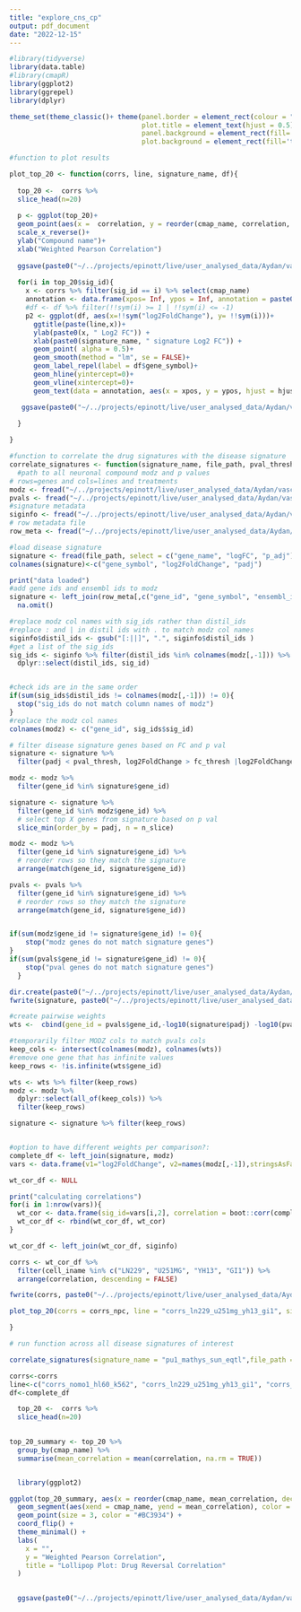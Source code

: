 ```yaml
---
title: "explore_cns_cp"
output: pdf_document
date: "2022-12-15"
---
```


```r
#library(tidyverse)
library(data.table)
#library(cmapR)
library(ggplot2)
library(ggrepel)
library(dplyr)

```

```r
theme_set(theme_classic()+ theme(panel.border = element_rect(colour = "black", fill=NA),
                                 plot.title = element_text(hjust = 0.5),
                                 panel.background = element_rect(fill='transparent'),
                                 plot.background = element_rect(fill='transparent', color=NA)))

```

```r

#function to plot results

plot_top_20 <- function(corrs, line, signature_name, df){
  
  top_20 <-  corrs %>%
  slice_head(n=20)
  
  p <- ggplot(top_20)+
  geom_point(aes(x =  correlation, y = reorder(cmap_name, correlation, decreasing = TRUE)))+
  scale_x_reverse()+
  ylab("Compound name")+
  xlab("Weighted Pearson Correlation")
  
  ggsave(paste0("~/../projects/epinott/live/user_analysed_data/Aydan/vasculature_disease_epi/drug_discovery/output/", signature_name, "/",line, "_top_20_hits.pdf"), p)
  
  for(i in top_20$sig_id){
    x <- corrs %>% filter(sig_id == i) %>% select(cmap_name)
    annotation <- data.frame(xpos= Inf, ypos = Inf, annotation = paste0("Weighted Pearson Correlation: ", round(corrs %>% filter(sig_id == i) %>% select(correlation),2)), hjustvar = 1.2, vjustvar = 2)
    #df <- df %>% filter(!!sym(i) >= 1 | !!sym(i) <= -1)
    p2 <- ggplot(df, aes(x=!!sym("log2FoldChange"), y= !!sym(i)))+
      ggtitle(paste(line,x))+
      ylab(paste0(x, " Log2 FC")) +
      xlab(paste0(signature_name, " signature Log2 FC")) +
      geom_point( alpha = 0.5)+
      geom_smooth(method = "lm", se = FALSE)+
      geom_label_repel(label = df$gene_symbol)+
      geom_hline(yintercept=0)+
      geom_vline(xintercept=0)+
      geom_text(data = annotation, aes(x = xpos, y = ypos, hjust = hjustvar, vjust = vjustvar, label = annotation))

   ggsave(paste0("~/../projects/epinott/live/user_analysed_data/Aydan/vasculature_disease_epi/drug_discovery/output/", signature_name, "/gene_plots/", line, "_",x, ".pdf"), p2)

  }
  
}

#function to correlate the drug signatures with the disease signature
correlate_signatures <- function(signature_name, file_path, pval_thresh, fc_thresh, n_slice){
  #path to all neuronal compound modz and p values
# rows=genes and cols=lines and treatments
modz <- fread("~/../projects/epinott/live/user_analysed_data/Aydan/vasculature_disease_epi/drug_discovery/output/trt_cp_ln229_u251mg_yh13_gi1_modz.csv")
pvals <- fread("~/../projects/epinott/live/user_analysed_data/Aydan/vasculature_disease_epi/drug_discovery/output/trt_cp_ln229_u251mg_yh13_gi1_replicate_pvalues.csv")
#signature metadata
siginfo <- fread("~/../projects/epinott/live/user_analysed_data/Aydan/vasculature_disease_epi/drug_discovery/output/trt_cp_ln229_u251mg_yh13_gi1_siginfo_sub.csv")
# row metadata file
row_meta <- fread("~/../projects/epinott/live/user_analysed_data/Aydan/vasculature_disease_epi/drug_discovery/required_files/geneinfo_beta.txt") 

#load disease signature 
signature <- fread(file_path, select = c("gene_name", "logFC", "p_adj")) 
colnames(signature)<-c("gene_symbol", "log2FoldChange", "padj")

print("data loaded")
#add gene ids and ensembl ids to modz
signature <- left_join(row_meta[,c("gene_id", "gene_symbol", "ensembl_id")], signature, by = c("gene_symbol")) %>%
  na.omit()

#replace modz col names with sig_ids rather than distil_ids
#replace : and | in distil ids with . to match modz col names
siginfo$distil_ids <- gsub("[:||]", ".", siginfo$distil_ids )
#get a list of the sig_ids
sig_ids <- siginfo %>% filter(distil_ids %in% colnames(modz[,-1])) %>%
  dplyr::select(distil_ids, sig_id)


#check ids are in the same order
if(sum(sig_ids$distil_ids != colnames(modz[,-1])) != 0){
  stop("sig_ids do not match column names of modz")
}
#replace the modz col names
colnames(modz) <- c("gene_id", sig_ids$sig_id)

# filter disease signature genes based on FC and p val
signature <- signature %>%
  filter(padj < pval_thresh, log2FoldChange > fc_thresh |log2FoldChange < (- fc_thresh))

modz <- modz %>% 
  filter(gene_id %in% signature$gene_id) 

signature <- signature %>%
  filter(gene_id %in% modz$gene_id) %>%
  # select top X genes from signature based on p val
  slice_min(order_by = padj, n = n_slice) 

modz <- modz %>% 
  filter(gene_id %in% signature$gene_id) %>%
  # reorder rows so they match the signature
  arrange(match(gene_id, signature$gene_id))

pvals <- pvals %>%
  filter(gene_id %in% signature$gene_id) %>%
  # reorder rows so they match the signature
  arrange(match(gene_id, signature$gene_id))


if(sum(modz$gene_id != signature$gene_id) != 0){
    stop("modz genes do not match signature genes")
}
if(sum(pvals$gene_id != signature$gene_id) != 0){
    stop("pval genes do not match signature genes")
  }

dir.create(paste0("~/../projects/epinott/live/user_analysed_data/Aydan/vasculature_disease_epi/drug_discovery/output/", signature_name))
fwrite(signature, paste0("~/../projects/epinott/live/user_analysed_data/Aydan/vasculature_disease_epi/drug_discovery/output/", signature_name, "/signature_used.csv"))

#create pairwise weights
wts <-  cbind(gene_id = pvals$gene_id,-log10(signature$padj) -log10(pvals[,-1]))

#temporarily filter MODZ cols to match pvals cols
keep_cols <- intersect(colnames(modz), colnames(wts))
#remove one gene that has infinite values
keep_rows <- !is.infinite(wts$gene_id)

wts <- wts %>% filter(keep_rows)
modz <- modz %>%
  dplyr::select(all_of(keep_cols)) %>%
  filter(keep_rows)

signature <- signature %>% filter(keep_rows)


#option to have different weights per comparison?:
complete_df <- left_join(signature, modz)
vars <- data.frame(v1="log2FoldChange", v2=names(modz[,-1]),stringsAsFactors = FALSE)

wt_cor_df <- NULL

print("calculating correlations")
for(i in 1:nrow(vars)){
  wt_cor <- data.frame(sig_id=vars[i,2], correlation = boot::corr(complete_df %>% dplyr::select(as.character(vars[i,])), w = wts %>% dplyr::select(as.character(vars[i,2])))) 
  wt_cor_df <- rbind(wt_cor_df, wt_cor)
}

wt_cor_df <- left_join(wt_cor_df, siginfo)

corrs <- wt_cor_df %>%
  filter(cell_iname %in% c("LN229", "U251MG", "YH13", "GI1")) %>%
  arrange(correlation, descending = FALSE)

fwrite(corrs, paste0("~/../projects/epinott/live/user_analysed_data/Aydan/vasculature_disease_epi/drug_discovery/output/", signature_name, "/", "ln229_u251mg_yh13_gi1_corrs.csv"))

plot_top_20(corrs = corrs_npc, line = "corrs_ln229_u251mg_yh13_gi1", signature_name = signature_name, df = complete_df)

}

```

```r
# run function across all disease signatures of interest

correlate_signatures(signature_name = "pu1_mathys_sun_eqtl",file_path =  "~/../projects/epinott/live/user_analysed_data/Aydan/vasculature_disease_epi/drug_discovery/sc_hmagma_genes/pu1_genes_sc_info_mathys_sun_eqtl_hmagma_genes.csv", pval_thresh = 0.05, fc_thresh = 0, n_slice =250)

```

```r
corrs<-corrs
line<-c("corrs_nomo1_hl60_k562", "corrs_ln229_u251mg_yh13_gi1", "corrs_aale_hme_hptec", "corrs_huvec")
df<-complete_df

  top_20 <-  corrs %>%
  slice_head(n=20)
  

top_20_summary <- top_20 %>%
  group_by(cmap_name) %>%
  summarise(mean_correlation = mean(correlation, na.rm = TRUE))


  library(ggplot2)

ggplot(top_20_summary, aes(x = reorder(cmap_name, mean_correlation, decreasing = TRUE), y = mean_correlation)) +
  geom_segment(aes(xend = cmap_name, yend = mean_correlation), color = "grey") +  # set base of stick to -0.9
  geom_point(size = 3, color = "#BC3934") +
  coord_flip() +
  theme_minimal() +
  labs(
    x = "",
    y = "Weighted Pearson Correlation",
    title = "Lollipop Plot: Drug Reversal Correlation"
  ) 

  
  ggsave(paste0("~/../projects/epinott/live/user_analysed_data/Aydan/vasculature_disease_epi/drug_discovery/output/", signature_name, "/", "HPTEC_HME_AALE_top_20_lollipop_plot.pdf"), last_plot())
  
```


